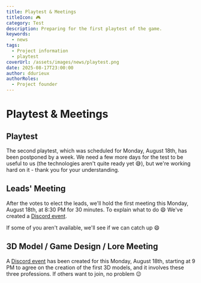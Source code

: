```yaml
---
title: Playtest & Meetings
titleIcon: 🎮
category: Test
description: Preparing for the first playtest of the game.
keywords:
  - news
tags:
  - Project information
  - playtest
coverUrl: /assets/images/news/playtest.png
date: 2025-08-17T23:00:00
author: ddurieux
authorRoles:
  - Project founder
---
```


# Playtest & Meetings

## Playtest

The second playtest, which was scheduled for Monday, August 18th, has been postponed by a week. We need a few more days for the test to be useful to us (the technologies aren't quite ready yet 😅), but we're working hard on it - thank you for your understanding.

## Leads' Meeting

After the votes to elect the leads, we'll hold the first meeting this Monday, August 18th, at 8:30 PM for 30 minutes. To explain what to do 😄
We've created a [Discord event](https://discord.com/events/1399325839665004554/1406742066612015325).

If some of you aren't available, we'll see if we can catch up 😄

## 3D Model / Game Design / Lore Meeting

A [Discord event](https://discord.com/events/1399325839665004554/1406742476701696101) has been created for this Monday, August 18th, starting at 9 PM to agree on the creation of the first 3D models, and it involves these three professions. If others want to join, no problem 😉
